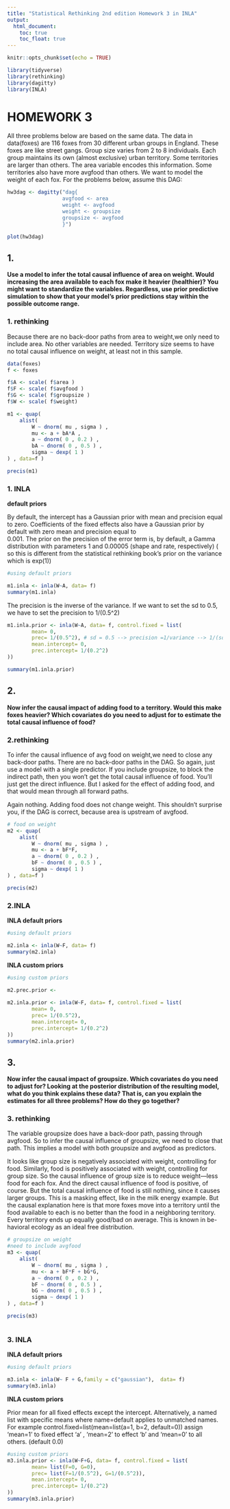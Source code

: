 ```yaml
---
title: "Statistical Rethinking 2nd edition Homework 3 in INLA"
output:
  html_document:
    toc: true
    toc_float: true
---
```


```r
knitr::opts_chunk$set(echo = TRUE)
```

```r
library(tidyverse)
library(rethinking)
library(dagitty)
library(INLA)

```

# HOMEWORK 3

All three problems below are based on the same data. The data in data(foxes) are 116 foxes from 30 different urban groups in England. These foxes are like street gangs. Group size varies from 2 to 8 individuals. Each group maintains its own (almost exclusive) urban territory. Some territories are larger than others. The area variable encodes this information. Some territories also have more avgfood than others. We want to model the weight of each fox. For the problems below, assume this DAG:

```r

hw3dag <- dagitty("dag{
                  avgfood <- area
                  weight <- avgfood
                  weight <- groupsize
                  groupsize <- avgfood
                  }")

plot(hw3dag)


```

## 1. 
**Use a model to infer the total causal influence of area on weight. Would increasing the area available to each fox make it heavier (healthier)? You might want to standardize the variables. Regardless, use prior predictive simulation to show that your model’s prior predictions stay within the possible outcome range.**


### 1. rethinking
Because there are no back-door paths from area to weight,we only need to include area. No other variables are needed.
Territory size seems to have no total causal influence on weight, at least not in this sample.


```r

data(foxes)
f <- foxes

f$A <- scale( f$area )
f$F <- scale( f$avgfood )
f$G <- scale( f$groupsize )
f$W <- scale( f$weight)

m1 <- quap(
    alist(
        W ~ dnorm( mu , sigma ) ,
        mu <- a + bA*A ,
        a ~ dnorm( 0 , 0.2 ) ,
        bA ~ dnorm( 0 , 0.5 ) ,
        sigma ~ dexp( 1 )
) , data=f )

precis(m1)

```

### 1. INLA

**default priors**

By default, the intercept has a Gaussian prior with mean and precision equal to zero. Coefficients of the fixed effects also have a Gaussian prior by default with zero mean and precision equal to  
0.001. The prior on the precision of the error term is, by default, a Gamma distribution with parameters 1 and 0.00005 (shape and rate, respectively) ( so this is different from the statistical rethinking book's prior on the variance which is exp(1))

```r

#using default priors

m1.inla <- inla(W~A, data= f)
summary(m1.inla)

```

The precision is the inverse of the variance. If we want to set the sd to 0.5, we have to set the precision to 1/(0.5^2)

```r

m1.inla.prior <- inla(W~A, data= f, control.fixed = list(
        mean= 0, 
        prec= 1/(0.5^2), # sd = 0.5 --> precision =1/variance --> 1/(sd^2)
        mean.intercept= 0, 
        prec.intercept= 1/(0.2^2)
))

summary(m1.inla.prior)
```

## 2. 

**Now infer the causal impact of adding food to a territory. Would this make foxes heavier? Which covariates do you need to adjust for to estimate the total causal influence of food?**

### 2.rethinking

To infer the causal influence of avg food on weight,we need to close any back-door paths. There are no back-door paths in the DAG. So again, just use a model with a single predictor. If you include groupsize, to block the indirect path, then you won’t get the total causal influence of food. You’ll just get the direct influence. But I asked for the effect of adding food, and that would mean through all forward paths.

Again nothing. Adding food does not change weight. This shouldn’t surprise you, if the DAG is correct, because area is upstream of avgfood.


```r

# food on weight
m2 <- quap(
    alist(
        W ~ dnorm( mu , sigma ) ,
        mu <- a + bF*F,
        a ~ dnorm( 0 , 0.2 ) ,
        bF ~ dnorm( 0 , 0.5 ) ,
        sigma ~ dexp( 1 )
) , data=f )

precis(m2)


```


### 2.INLA 

**INLA default priors**

```r

#using default priors

m2.inla <- inla(W~F, data= f)
summary(m2.inla)

```


**INLA custom priors**
```r
#using custom priors

m2.prec.prior <-  
    
m2.inla.prior <- inla(W~F, data= f, control.fixed = list(
        mean= 0, 
        prec= 1/(0.5^2), 
        mean.intercept= 0, 
        prec.intercept= 1/(0.2^2)
))
summary(m2.inla.prior)

```

## 3.  

**Now infer the causal impact of groupsize. Which covariates do you need to adjust for? Looking at the posterior distribution of the resulting model, what do you think explains these data? That is, can you explain the estimates for all three problems? How do they go together?**


### 3. rethinking
The variable groupsize does have a back-door path, passing through avgfood. So to infer the causal influence of groupsize, we need to close that path. This implies a model with both groupsize and avgfood as predictors.

It looks like group size is negatively associated with weight, controlling for food. Similarly, food is positively associated with weight, controlling for group size. So the causal influence of group size is to reduce weight—less food for each fox. And the direct causal influence of food is positive, of course. But the total causal influence of food is still nothing, since it causes larger groups. This is a masking effect, like in the milk energy example. But the causal explanation here is that more foxes move into a territory until the food available to each is no better than the food in a neighboring territory. Every territory ends up equally good/bad on average. This is known in be- havioral ecology as an ideal free distribution.


```r

# groupsize on weight
#need to include avgfood
m3 <- quap(
    alist(
        W ~ dnorm( mu , sigma ) ,
        mu <- a + bF*F + bG*G,
        a ~ dnorm( 0 , 0.2 ) ,
        bF ~ dnorm( 0 , 0.5 ) ,
        bG ~ dnorm( 0 , 0.5 ) ,
        sigma ~ dexp( 1 )
) , data=f )

precis(m3)



```

### 3. INLA

**INLA default priors**
```r

#using default priors

m3.inla <- inla(W~ F + G,family = c("gaussian"),  data= f)
summary(m3.inla)

```

**INLA custom priors**

Prior mean for all fixed effects except the intercept. Alternatively, a named list with specific means where name=default applies to unmatched names. For example control.fixed=list(mean=list(a=1, b=2, default=0)) assign 'mean=1' to fixed effect 'a' , 'mean=2' to effect 'b' and 'mean=0' to all others. (default 0.0)

```r

#using custom priors
m3.inla.prior <- inla(W~F+G, data= f, control.fixed = list(
        mean= list(F=0, G=0), 
        prec= list(F=1/(0.5^2), G=1/(0.5^2)), 
        mean.intercept= 0, 
        prec.intercept= 1/(0.2^2)
))
summary(m3.inla.prior)


```

